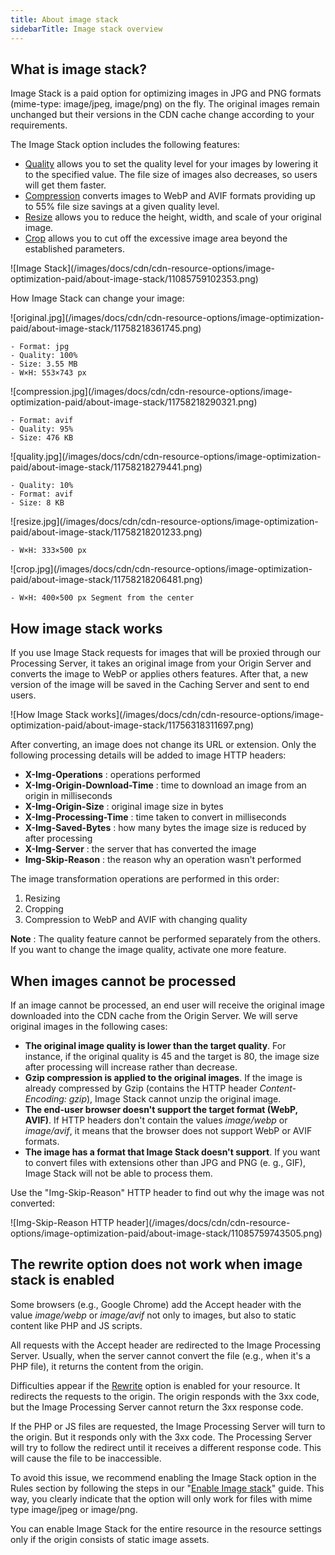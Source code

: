 ---
title: About image stack
sidebarTitle: Image stack overview
---

## What is image stack?

Image Stack is a paid option for optimizing images in JPG and PNG formats (mime-type: image/jpeg, image/png) on the fly. The original images remain unchanged but their versions in the CDN cache change according to your requirements.

The Image Stack option includes the following features:

  * [Quality](/cdn/cdn-resource-options/image-optimization-paid/image-stack-tools/change-image-quality) allows you to set the quality level for your images by lowering it to the specified value. The file size of images also decreases, so users will get them faster.
  * [Compression](/cdn/cdn-resource-options/image-optimization-paid/image-stack-tools/configure-image-compression-to-webp-and-avif) converts images to WebP and AVIF formats providing up to 55% file size savings at a given quality level.
  * [Resize](/cdn/cdn-resource-options/image-optimization-paid/image-stack-tools/reduce-image-size) allows you to reduce the height, width, and scale of your original image.
  * [Crop](/cdn/cdn-resource-options/image-optimization-paid/image-stack-tools/crop-images) allows you to cut off the excessive image area beyond the established parameters.


<Frame>![Image Stack](/images/docs/cdn/cdn-resource-options/image-optimization-paid/about-image-stack/11085759102353.png)</Frame>



How Image Stack can change your image:

<Tabs>
  <Tab title="Original image">
    <Frame>![original.jpg](/images/docs/cdn/cdn-resource-options/image-optimization-paid/about-image-stack/11758218361745.png)</Frame>
    
    - Format: jpg
    - Quality: 100%
    - Size: 3.55 MB
    - W×H: 553×743 px
  </Tab>
  <Tab title="Compression">
    <Frame>![compression.jpg](/images/docs/cdn/cdn-resource-options/image-optimization-paid/about-image-stack/11758218290321.png)</Frame>
    
    - Format: avif
    - Quality: 95%
    - Size: 476 KB
  </Tab>
  <Tab title="Quality">
    <Frame>![quality.jpg](/images/docs/cdn/cdn-resource-options/image-optimization-paid/about-image-stack/11758218279441.png)</Frame>
    
    - Quality: 10%
    - Format: avif
    - Size: 8 KB
  </Tab>
  <Tab title="Resize">
    <Frame>![resize.jpg](/images/docs/cdn/cdn-resource-options/image-optimization-paid/about-image-stack/11758218201233.png)</Frame>


    - W×H: 333×500 px
  </Tab>
  <Tab title="Crop">
    <Frame>![crop.jpg](/images/docs/cdn/cdn-resource-options/image-optimization-paid/about-image-stack/11758218206481.png)</Frame>

    - W×H: 400×500 px Segment from the center
  </Tab>
</Tabs>

## How image stack works

If you use Image Stack requests for images that will be proxied through our Processing Server, it takes an original image from your Origin Server and converts the image to WebP or applies others features. After that, a new version of the image will be saved in the Caching Server and sent to end users.


<Frame>![How Image Stack works](/images/docs/cdn/cdn-resource-options/image-optimization-paid/about-image-stack/11756318311697.png)</Frame>



After converting, an image does not change its URL or extension. Only the following processing details will be added to image HTTP headers:

  * **X-Img-Operations** : operations performed
  * **X-Img-Origin-Download-Time** : time to download an image from an origin in milliseconds
  * **X-Img-Origin-Size** : original image size in bytes
  * **X-Img-Processing-Time** : time taken to convert in milliseconds
  * **X-Img-Saved-Bytes** : how many bytes the image size is reduced by after processing
  * **X-Img-Server** : the server that has converted the image
  * **Img-Skip-Reason** : the reason why an operation wasn't performed



The image transformation operations are performed in this order:

  1. Resizing
  2. Cropping
  3. Compression to WebP and AVIF with changing quality



**Note** : The quality feature cannot be performed separately from the others. If you want to change the image quality, activate one more feature.

## When images cannot be processed

If an image cannot be processed, an end user will receive the original image downloaded into the CDN cache from the Origin Server. We will serve original images in the following cases:

  * **The original image quality is lower than the target quality**. For instance, if the original quality is 45 and the target is 80, the image size after processing will increase rather than decrease.
  * **Gzip compression is applied to the original images**. If the image is already compressed by Gzip (contains the HTTP header _Content-Encoding: gzip_), Image Stack cannot unzip the original image.
  * **The end-user browser doesn't support the target format (WebP, AVIF)**. If HTTP headers don't contain the values _image/webp_ or _image/avif_, it means that the browser does not support WebP or AVIF formats.
  * **The image has a format that Image Stack doesn't support**. If you want to convert files with extensions other than JPG and PNG (e. g., GIF), Image Stack will not be able to process them.



Use the "Img-Skip-Reason" HTTP header to find out why the image was not converted:


<Frame>![Img-Skip-Reason HTTP header](/images/docs/cdn/cdn-resource-options/image-optimization-paid/about-image-stack/11085759743505.png)</Frame>



## The rewrite option does not work when image stack is enabled

Some browsers (e.g., Google Chrome) add the Accept header with the value _image/webp_ or _image/avif_ not only to images, but also to static content like PHP and JS scripts.

All requests with the Accept header are redirected to the Image Processing Server. Usually, when the server cannot convert the file (e.g., when it's a PHP file), it returns the content from the origin.

Difficulties appear if the [Rewrite](/cdn/cdn-resource-options/rewrite-redirect-requests-from-the-cdn-to-the-origin) option is enabled for your resource. It redirects the requests to the origin. The origin responds with the 3xx code, but the Image Processing Server cannot return the 3xx response code.

If the PHP or JS files are requested, the Image Processing Server will turn to the origin. But it responds only with the 3xx code. The Processing Server will try to follow the redirect until it receives a different response code. This will cause the file to be inaccessible.

To avoid this issue, we recommend enabling the Image Stack option in the Rules section by following the steps in our "[Enable Image stack](/cdn/cdn-resource-options/image-optimization-paid/enable-image-stack)" guide. This way, you clearly indicate that the option will only work for files with mime type image/jpeg or image/png.

You can enable Image Stack for the entire resource in the resource settings only if the origin consists of static image assets.